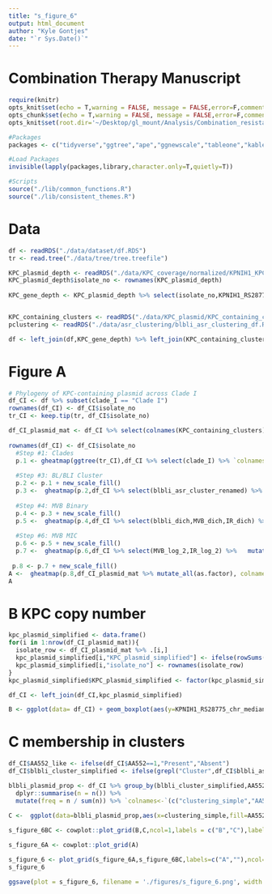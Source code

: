 ```yaml
---
title: "s_figure_6"
output: html_document
author: "Kyle Gontjes"
date: "`r Sys.Date()`"
---
```


# Combination Therapy Manuscript
```r
require(knitr)
opts_knit$set(echo = T,warning = FALSE, message = FALSE,error=F,comment=NA)
opts_chunk$set(echo = T,warning = FALSE, message = FALSE,error=F,comment=NA)
opts_knit$set(root.dir='~/Desktop/gl_mount/Analysis/Combination_resistance/pre-intro-blbli-resistance-ms/')
```

```r
#Packages
packages <- c("tidyverse","ggtree","ape","ggnewscale","tableone","kableExtra","cowplot")

#Load Packages
invisible(lapply(packages,library,character.only=T,quietly=T))

#Scripts
source("./lib/common_functions.R")
source("./lib/consistent_themes.R")
```

# Data
```r
df <- readRDS("./data/dataset/df.RDS")
tr <- read.tree("./data/tree/tree.treefile")

KPC_plasmid_depth <- readRDS("./data/KPC_coverage/normalized/KPNIH1_KPC_plasmid_depth_by_feature_median_chromosome_normalized.RDS")
KPC_plasmid_depth$isolate_no <- rownames(KPC_plasmid_depth)
                                         
KPC_gene_depth <- KPC_plasmid_depth %>% select(isolate_no,KPNIH1_RS28775_chr_median_norm)


KPC_containing_clusters <- readRDS("./data/KPC_plasmid/KPC_containing_clusters_mat.RDS") %>% {ifelse(.=="KPC Plasmid",1,0)} %>% as.data.frame 
pclustering <- readRDS("./data/asr_clustering/blbli_asr_clustering_df.RDS")

df <- left_join(df,KPC_gene_depth) %>% left_join(KPC_containing_clusters %>% mutate(isolate_no = rownames(.)))     %>% left_join(pclustering) 
```

# Figure A  


```r
# Phylogeny of KPC-containing plasmid across Clade I
df_CI <- df %>% subset(clade_I == "Clade I")
rownames(df_CI) <- df_CI$isolate_no
tr_CI <- keep.tip(tr, df_CI$isolate_no) 

df_CI_plasmid_mat <- df_CI %>% select(colnames(KPC_containing_clusters)) %>% select_if(colSums(.)>0) %>% mutate(Other = ifelse(AA275 ==1 |AD548==1 | AA274==1 | AA356==1 ,1,0)) %>% select(-AA275,-AD548,-AA274,-AA356)
 
rownames(df_CI) <- df_CI$isolate_no
  #Step #1: Clades
  p.1 <- gheatmap(ggtree(tr_CI),df_CI %>% select(clade_I) %>% `colnames<-`("ST258 clade"), colnames_position = "top",colnames_angle=90, colnames_offset_y = 0.25, hjust = 0, color = NA, font.size = 8, width = 0.1)   + clade_colors_scale_v
  
  #Step #3: BL/BLI Cluster
  p.2 <- p.1 + new_scale_fill()
  p.3 <-  gheatmap(p.2,df_CI %>% select(blbli_asr_cluster_renamed) %>% mutate_all(as.factor) %>% `colnames<-`("BL/BLI clustering"), colnames_position = "top",colnames_angle=90, colnames_offset_y = 0.25, hjust = 0, color = NA, font.size = 8, width = 0.1,offset =.000025) + cluster_scale  
  
  #Step #4: MVB Binary
  p.4 <- p.3 + new_scale_fill()
  p.5 <-  gheatmap(p.4,df_CI %>% select(blbli_dich,MVB_dich,IR_dich) %>% `colnames<-`(c("BL/BLI resistance","MVB resistance","IR resistance")), colnames_position = "top",colnames_angle=90, colnames_offset_y = 0.25, hjust = 0, color = NA, font.size = 8, width = 0.3,offset =.00005) + resistance_scale 
  
  #Step #6: MVB MIC
  p.6 <- p.5 + new_scale_fill()
  p.7 <-  gheatmap(p.6,df_CI %>% select(MVB_log_2,IR_log_2) %>%   mutate_all(as.factor)  %>%`colnames<-`(c("MVB MIC","IR MIC")), colnames_position = "top",colnames_angle=90, colnames_offset_y = 0.25, hjust = 0, color = NA, font.size = 8, width = 0.2,offset =.000125) + Log2_scale 
   
 p.8 <- p.7 + new_scale_fill() 
A <-  gheatmap(p.8,df_CI_plasmid_mat %>% mutate_all(as.factor), colnames_position = "top",colnames_angle=90, colnames_offset_y = 0.25, hjust = 0, color = NA, font.size = 8, width = 0.3,offset =.000175) + feature_scale_v   + ylim(NA,205) + theme(legend.position = 'bottom') + consistent_theme
A 
```

# B KPC copy number
```r
kpc_plasmid_simplified <- data.frame()
for(i in 1:nrow(df_CI_plasmid_mat)){
  isolate_row <- df_CI_plasmid_mat %>% .[i,]
  kpc_plasmid_simplified[i,"KPC_plasmid_simplified"] <- ifelse(rowSums(isolate_row) == 0,"None",names(isolate_row)[which(isolate_row==1)]) 
  kpc_plasmid_simplified[i,"isolate_no"] <- rownames(isolate_row)
} 
kpc_plasmid_simplified$KPC_plasmid_simplified <- factor(kpc_plasmid_simplified$KPC_plasmid_simplified,levels =c(table(kpc_plasmid_simplified$KPC_plasmid_simplified) %>% sort() %>% names %>% rev))

df_CI <- left_join(df_CI,kpc_plasmid_simplified)

B <- ggplot(data= df_CI) + geom_boxplot(aes(y=KPNIH1_RS28775_chr_median_norm, x=KPC_plasmid_simplified,alpha=0.6))  + geom_jitter(aes(y=KPNIH1_RS28775_chr_median_norm, x=KPC_plasmid_simplified),width = .25,size=2,alpha=0.6) + ylab("KPC Copy Number") + xlab("KPC Plasmid Cluster")+ theme_bw_me + sfig6_format + theme(legend.position='none')
```

# C membership in clusters
```r
df_CI$AA552_like <- ifelse(df_CI$AA552==1,"Present","Absent")
df_CI$blbli_cluster_simplified <- ifelse(grepl("Cluster",df_CI$blbli_asr_cluster_renamed),"Cluster",ifelse(grepl("Singleton",df_CI$blbli_asr_cluster_renamed),"Singleton","Susceptible") )

blbli_plasmid_prop <- df_CI %>% group_by(blbli_cluster_simplified,AA552_like)  %>%
  dplyr::summarise(n = n()) %>%
  mutate(freq = n / sum(n)) %>% `colnames<-`(c("clustering_simple","AA552_like","n","freq")) %>% as.data.frame
 
C <-  ggplot(data=blbli_plasmid_prop,aes(x=clustering_simple,fill=AA552_like,y=n))+geom_bar(position="stack",stat="identity",width = .75)  +ylab("No. isolates") +xlab("Phylogenetics of resistance")   + theme_bw_me + sfig6_format  +ylim(NA,115) + AA552_fill
```

```r
s_figure_6BC <- cowplot::plot_grid(B,C,ncol=1,labels = c("B","C"),label_size = 28) 
```

```r
s_figure_6A <- cowplot::plot_grid(A)  
```

```r
s_figure_6 <- plot_grid(s_figure_6A,s_figure_6BC,labels=c("A",""),ncol=2,label_size = 28,rel_heights = c(1,1),rel_widths = c(1,0.6))  
s_figure_6
```
 
```r
ggsave(plot = s_figure_6, filename = './figures/s_figure_6.png', width = 25, height = 12.5,limitsize=FALSE)
```